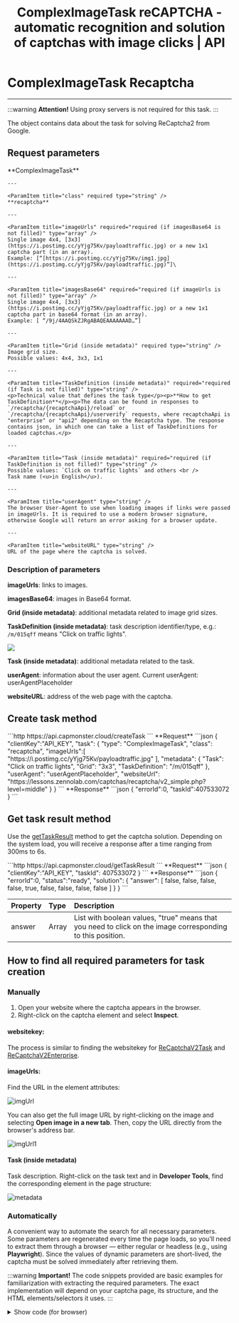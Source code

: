 ﻿---
sidebar_position: 8
sidebar_label: ComplexImage Recaptcha (click)
title: "ComplexImageTask reCAPTCHA - automatic recognition and solution of captchas with image clicks | API"
description: "ComplexImageTask reCAPTCHA - set up automatic recognition and solution of image clickable captchas via Capmonster Cloud API!"
---


<ArticleHead slug="captchas/recaptcha-click" />

# ComplexImageTask Recaptcha

<PriceBlockWrap>
  <PriceBlock title="reCAPTCHA 2 (3x3)" captchaId="complex-rc2_3x3"/>
  <PriceBlock title="reCAPTCHA 2 (3x3)" captchaId="complex-rc2_3x3_dynamic"/>
  <PriceBlock title="reCAPTCHA 2 (4x4)" captchaId="complex-rc2_4x4"/>
</PriceBlockWrap>

---

:::warning **Attention!**
Using proxy servers is not required for this task.
:::

The object contains data about the task for solving ReCaptcha2 from Google.


## Request parameters
<TabItem value="proxyless" label="RecaptchaV2EnterpriseTaskProxyless (without proxy)" default className="bordered-panel">
    <ParamItem title="type" required type="string" />
    **ComplexImageTask**

    ---

    <ParamItem title="class" required type="string" />
    **recaptcha**

    ---

    <ParamItem title="imageUrls" required="required (if imagesBase64 is not filled)" type="array" />
    Single image 4x4, [3x3](https://i.postimg.cc/yYjg75Kv/payloadtraffic.jpg) or a new 1x1 captcha part (in an array).
    Example: [“[https://i.postimg.cc/yYjg75Kv/img1.jpg](https://i.postimg.cc/yYjg75Kv/payloadtraffic.jpg)”]\

    ---

    <ParamItem title="imagesBase64" required="required (if imageUrls is not filled)" type="array" />
    Single image 4x4, [3x3](https://i.postimg.cc/yYjg75Kv/payloadtraffic.jpg) or a new 1x1 captcha part in base64 format (in an array).
    Example: [ “/9j/4AAQSkZJRgABAQEAAAAAAAD…”]

    ---

    <ParamItem title="Grid (inside metadata)" required type="string" />
    Image grid size.
    Possible values: 4x4, 3x3, 1x1

    ---

    <ParamItem title="TaskDefinition (inside metadata)" required="required (if Task is not filled)" type="string" />
    <p>Technical value that defines the task type</p><p>**How to get TaskDefinition**</p><p>The data can be found in responses to `/recaptcha/{recaptchaApi}/reload` or `/recaptcha/{recaptchaApi}/userverify` requests, where recaptchaApi is "enterprise" or "api2" depending on the Recaptcha type. The response contains json, in which one can take a list of TaskDefinitions for loaded captchas.</p>

    ---

    <ParamItem title="Task (inside metadata)" required="required (if TaskDefinition is not filled)" type="string" />
    Possible values: `Click on traffic lights` and others <br />
    Task name (<u>in English</u>).

    ---

    <ParamItem title="userAgent" type="string" />
    The browser User-Agent to use when loading images if links were passed in imageUrls. It is required to use a modern browser signature, otherwise Google will return an error asking for a browser update.

    ---

    <ParamItem title="websiteURL" type="string" />
    URL of the page where the captcha is solved.
</TabItem>

### Description of parameters

**imageUrls**: links to images.

**imagesBase64**: images in Base64 format.

**Grid (inside metadata)**: additional metadata related to image grid sizes.

**TaskDefinition (inside metadata)**: task description identifier/type, e.g.: `/m/015qff` means "Click on traffic lights".

![](./images/recaptcha-click/taskdefinition.png)

**Task (inside metadata)**: additional metadata related to the task.

**userAgent**: information about the user agent. Current userAgent: userAgentPlaceholder

**websiteURL**: address of the web page with the captcha.

## Create task method

<TabItem value="proxyless" label="RecaptchaV2TaskProxyless (without proxy)" default className="method-panel">
	<MethodItem>
		```http
		https://api.capmonster.cloud/createTask
		```
	</MethodItem>
	<MethodDescription>
		**Request**
		```json
		{
		  "clientKey":"API_KEY",
		  "task": {
			"type": "ComplexImageTask",
			"class": "recaptcha",
			"imageUrls":[ "https://i.postimg.cc/yYjg75Kv/payloadtraffic.jpg" ],
			"metadata": {
			  "Task": "Click on traffic lights",
			  "Grid": "3x3",
			  "TaskDefinition": "/m/015qff"
			},
			"userAgent": "userAgentPlaceholder",
			"websiteUrl": "https://lessons.zennolab.com/captchas/recaptcha/v2_simple.php?level=middle"
		  }
		}
		```
		**Response**
		```json
		{
		  "errorId":0,
		  "taskId":407533072
		}
		```
	</MethodDescription>
</TabItem>


## Get task result method
Use the [getTaskResult](../api/methods/get-task-result.mdx) method to get the captcha solution. Depending on the system load, you will receive a response after a time ranging from 300ms to 6s.

<TabItem value="proxyless" label="GeeTestTaskProxyless (without proxy)" default className="method-panel-full">
	<MethodItem>
		```http
		https://api.capmonster.cloud/getTaskResult
		```
	</MethodItem>
	<MethodDescription>
		**Request**
		```json
		{
		  "clientKey":"API_KEY",
		  "taskId": 407533072
		}
		```
		**Response**
		```json
		{
		  "errorId":0,
		  "status":"ready",
		  "solution": {
			"answer": [ false, false, false, false, true, false, false, false, false ]
		  }
		}
		```
	</MethodDescription>
</TabItem>

<br />

|**Property**|**Type**|**Description**|
| :- | :- | :- |
|answer|Array|List with boolean values, "true" means that you need to click on the image corresponding to this position.|

## How to find all required parameters for task creation

### Manually

1. Open your website where the captcha appears in the browser.
2. Right-click on the captcha element and select **Inspect**.

#### websitekey:

The process is similar to finding the websitekey for [ReCaptchaV2Task](https://docs.capmonster.cloud/en/docs/captchas/no-captcha-task#how-to-find-all-required-parameters-for-creating-a-task-solution) and [ReCaptchaV2Enterprise](https://docs.capmonster.cloud/en/docs/captchas/recaptcha-v2-enterprise-task#how-to-find-all-required-parameters-for-creating-a-task-solution).

#### imageUrls:

Find the URL in the element attributes:

![imgUrl](images\recaptcha-click\img-url-elements.png)

You can also get the full image URL by right-clicking on the image and selecting **Open image in a new tab**. Then, copy the URL directly from the browser's address bar.

![imgUrl1](images\recaptcha-click\recap-img-url.png)

#### Task (inside metadata)

Task description. Right-click on the task text and in **Developer Tools**, find the corresponding element in the page structure:

![metadata](images\recaptcha-click\metadata.png)

### Automatically

A convenient way to automate the search for all necessary parameters.
Some parameters are regenerated every time the page loads, so you'll need to extract them through a browser — either regular or headless (e.g., using **Playwright**).
Since the values of dynamic parameters are short-lived, the captcha must be solved immediately after retrieving them.

:::warning **Important!**
The code snippets provided are basic examples for familiarization with extracting the required parameters. The exact implementation will depend on your captcha page, its structure, and the HTML elements/selectors it uses.
:::

<Tabs className="full-width-tabs filled-tabs request-tabs" groupId="recaptcha-click">
  <TabItem value="js" label="JavaScript" default className="method-panel">
    <details>
      <summary>Show code (for browser)</summary>
      ```js
      const img = document.querySelector('img.rc-image-tile-33') || document.querySelector('img.rc-image-tile-44');
      const src = img ? img.src : null;
      console.log(src);

      // Task description
      const descEl =
        document.querySelector('.rc-imageselect-desc-no-canonical') ||
        document.querySelector('.rc-imageselect-desc');

      const taskDescription = descEl
        ? descEl.textContent.trim()
        : 'Task description not found';

      console.log(taskDescription);

      // Number of visible tiles
      const tiles = document.querySelectorAll('.rc-imageselect-tile');
      const visibleTiles = Array.from(tiles).filter(tile => tile.offsetParent !== null);

      const tileCount = visibleTiles.length;

      let gridSize;
      if (tileCount === 9) {
        gridSize = '3x3';
      } else if (tileCount === 16) {
        gridSize = '4x4';
      } else if (tileCount === 25) {
        gridSize = '5x5';
      } else {
        gridSize = 'Unknown';
      }

      console.log(`Grid size: ${gridSize}`);
      ```
    </details>
    <details>
      <summary>Show code (Node.js)</summary>
      ```js
      import { chromium } from "playwright";

      async function extractCaptchaInfo() {
        const browser = await chromium.launch({ headless: false });
        const page = await browser.newPage();

        const url =
          "https://lessons.zennolab.com/captchas/recaptcha/v2_simple.php?level=high";
        await page.goto(url);

        const frames = page.frames();
        const checkboxFrame = frames.find((f) => f.url().includes("api2/anchor"));

        if (!checkboxFrame) {
          console.error("Checkbox iframe for reCAPTCHA not found");
          await browser.close();
          return;
        }

        const checkbox = await checkboxFrame.waitForSelector("#recaptcha-anchor", {
          timeout: 5000,
        });
        await checkbox.click();

        await page.waitForTimeout(1000);
        const updatedFrames = page.frames();
        const challengeFrame = updatedFrames.find((f) =>
          f.url().includes("api2/bframe")
        );

        if (!challengeFrame) {
          console.error("Challenge iframe for reCAPTCHA not found");
          await browser.close();
          return;
        }

        // Image
        const img =
          (await challengeFrame.$("img.rc-image-tile-33")) ||
          (await challengeFrame.$("img.rc-image-tile-44"));
        const src = img ? await img.getAttribute("src") : null;
        console.log("Image:", src);

        // Task
        try {
          await challengeFrame.waitForSelector(
            ".rc-imageselect-desc-no-canonical, .rc-imageselect-desc",
            {
              timeout: 5000,
            }
          );
          const taskDescription = await challengeFrame.$eval(
            ".rc-imageselect-desc-no-canonical, .rc-imageselect-desc",
            (el) => {
              const strong = el.querySelector("strong");
              const text = strong ? strong.textContent.trim() : "Not found";
              return text;
            }
          );
          console.log("Task: select all images with:", taskDescription);
        } catch (error) {
          console.log("Task description not found.");
        }

        // Grid size
        const tiles = await challengeFrame.$$(".rc-imageselect-tile");
        const visibleTiles = await Promise.all(tiles.map((tile) => tile.isVisible()));
        const tileCount = visibleTiles.filter(Boolean).length;

        let gridSize;
        if (tileCount === 9) {
          gridSize = "3x3";
        } else if (tileCount === 16) {
          gridSize = "4x4";
        } else if (tileCount === 25) {
          gridSize = "5x5";
        } else {
          gridSize = "Unknown";
        }

        console.log(`Grid size: ${gridSize}`);

        await browser.close();
      }

      extractCaptchaInfo();
      ```
    </details>
  </TabItem>

  <TabItem value="python" label="Python" className="method-panel">
    <details>
      <summary>Show code</summary>
      ```python
      import asyncio
      from playwright.async_api import async_playwright

      async def extract_captcha_info():
          async with async_playwright() as p:
              browser = await p.chromium.launch(headless=False)
              page = await browser.new_page()

              await page.goto("https://lessons.zennolab.com/captchas/recaptcha/v2_simple.php?level=high")

              # Find the checkbox iframe
              checkbox_frame = next((f for f in page.frames if "api2/anchor" in f.url), None)
              if not checkbox_frame:
                  print("Checkbox iframe for reCAPTCHA not found")
                  await browser.close()
                  return

              checkbox = await checkbox_frame.wait_for_selector("#recaptcha-anchor", timeout=5000)
              await checkbox.click()

              await page.wait_for_timeout(1000)

              # Find the challenge iframe
              challenge_frame = next((f for f in page.frames if "api2/bframe" in f.url), None)
              if not challenge_frame:
                  print("Challenge iframe for reCAPTCHA not found")
                  await browser.close()
                  return

              # Image: look for classes rc-image-tile-33 or rc-image-tile-44
              img = await challenge_frame.query_selector("img.rc-image-tile-33") or await challenge_frame.query_selector("img.rc-image-tile-44")
              src = await img.get_attribute("src") if img else None
              print("Image:", src)

              # Task
              try:
                  await challenge_frame.wait_for_selector(".rc-imageselect-desc-no-canonical, .rc-imageselect-desc", timeout=5000)
                  task_text = await challenge_frame.eval_on_selector(
                      ".rc-imageselect-desc-no-canonical, .rc-imageselect-desc",
                      "el => el.querySelector('strong')?.textContent?.trim() || 'Not found'"
                  )
                  print("Task: select all images with:", task_text)
              except:
                  print("Task description not found.")

              # Grid size
              tiles = await challenge_frame.query_selector_all(".rc-imageselect-tile")
              visible_count = 0
              for tile in tiles:
                  if await tile.is_visible():
                      visible_count += 1

              if visible_count == 9:
                  grid = "3x3"
              elif visible_count == 16:
                  grid = "4x4"
              elif visible_count == 25:
                  grid = "5x5"
              else:
                  grid = "Unknown"

              print("Grid size:", grid)
              await browser.close()

      asyncio.run(extract_captcha_info())
      ```
    </details>
  </TabItem>

  <TabItem value="csharp" label="C#" className="method-panel">
    <details>
      <summary>Show code</summary>
      ```csharp
      using System;
      using System.Linq;
      using System.Threading.Tasks;
      using Microsoft.Playwright;

      class Program
      {
          public static async Task Main()
          {
              using var playwright = await Playwright.CreateAsync();
              var browser = await playwright.Chromium.LaunchAsync(new() { Headless = false });
              var page = await browser.NewPageAsync();

              await page.GotoAsync("https://lessons.zennolab.com/captchas/recaptcha/v2_simple.php?level=high");

              var checkboxFrame = page.Frames.FirstOrDefault(f => f.Url.Contains("api2/anchor"));
              if (checkboxFrame == null)
              {
                  Console.WriteLine("Checkbox iframe for reCAPTCHA not found");
                  await browser.CloseAsync();
                  return;
              }

              var checkbox = await checkboxFrame.WaitForSelectorAsync("#recaptcha-anchor");
              await checkbox.ClickAsync();

              await page.WaitForTimeoutAsync(1000);

              var challengeFrame = page.Frames.FirstOrDefault(f => f.Url.Contains("api2/bframe"));
              if (challengeFrame == null)
              {
                  Console.WriteLine("Challenge iframe for reCAPTCHA not found");
                  await browser.CloseAsync();
                  return;
              }

              // Look for image with classes rc-image-tile-33 or rc-image-tile-44
              var img = await challengeFrame.QuerySelectorAsync("img.rc-image-tile-33") ?? await challengeFrame.QuerySelectorAsync("img.rc-image-tile-44");
              var src = img != null ? await img.GetAttributeAsync("src") : null;
              Console.WriteLine("Image: " + src);

              try
              {
                  await challengeFrame.WaitForSelectorAsync(".rc-imageselect-desc-no-canonical, .rc-imageselect-desc");
                  var taskText = await challengeFrame.EvalOnSelectorAsync<string>(
                      ".rc-imageselect-desc-no-canonical, .rc-imageselect-desc",
                      @"el => {
                          const strong = el.querySelector('strong');
                          return strong ? strong.textContent.trim() : 'Not found';
                      }");
                  Console.WriteLine("Task: select all images with: " + taskText);
              }
              catch
              {
                  Console.WriteLine("Task description not found.");
              }

              var tiles = await challengeFrame.QuerySelectorAllAsync(".rc-imageselect-tile");
              int visibleCount = 0;
              foreach (var tile in tiles)
              {
                  if (await tile.IsVisibleAsync())
                      visibleCount++;
              }

              string gridSize = visibleCount switch
              {
                  9 => "3x3",
                  16 => "4x4",
                  25 => "5x5",
                  _ => "Unknown"
              };

              Console.WriteLine("Grid size: " + gridSize);
              await browser.CloseAsync();
          }
      }
      ```
    </details>
  </TabItem>
</Tabs>

## Use the SDK Library

<Tabs className="full-width-tabs filled-tabs request-tabs" groupId="captcha-type">
  <TabItem value="js" label="JavaScript" default className="method-panel">
    ```js
    // https://github.com/ZennoLab/capmonstercloud-client-js

    import { CapMonsterCloudClientFactory, ClientOptions, ComplexImageRecaptchaRequest } from '@zennolab_com/capmonstercloud-client';

    document.addEventListener('DOMContentLoaded', async () => {
      const cmcClient = CapMonsterCloudClientFactory.Create(new ClientOptions({ clientKey: '<your capmonster.cloud API key>' })); 
      console.log(await cmcClient.getBalance());

      const complexImageRecaptchaRequest = new ComplexImageRecaptchaRequest({
        imageUrls: ['https://i.postimg.cc/yYjg75Kv/payloadtraffic.jpg'], // Replace with correct value
        metaData: {
          Grid: '3x3', 
          Task: 'Please click each image containing a mountain',
          TaskDefinition: '/m/015qff',
        },
        websiteURL: 'https://lessons.zennolab.com/captchas/recaptcha/v2_simple.php?level=middle', // Page URL with captcha 
      });

      console.log(await cmcClient.Solve(complexImageRecaptchaRequest));
    });
    ```
	
  </TabItem>
  
  <TabItem value="python" label="Python" className="method-panel">
    ```python
    # https://github.com/ZennoLab/capmonstercloud-client-python

    import asyncio
    from capmonstercloudclient import CapMonsterClient, ClientOptions
    from capmonstercloudclient.requests import RecaptchaComplexImageTaskRequest

    client_options = ClientOptions(api_key="your_api_key")  # Your CapMonster Cloud API key
    cap_monster_client = CapMonsterClient(options=client_options)

    complex_image_recaptcha_request = RecaptchaComplexImageTaskRequest(
        imagesUrls=["https://i.postimg.cc/yYjg75Kv/payloadtraffic.jpg"],  # Replace with correct value
        metadata={
            "Task": "Click on traffic lights",
            "Grid": "3x3",
            "TaskDefinition": "/m/015qff",
            "websiteUrl": "https://lessons.zennolab.com/captchas/recaptcha/v2_simple.php?level=middle",  # Page URL with captcha 
        }
    )

    async def solve_captcha():
        return await cap_monster_client.solve_captcha(complex_image_recaptcha_request)

    responses = asyncio.run(solve_captcha())
    print(responses)
    ```
	
  </TabItem>
  
  <TabItem value="csharp" label="C#" className="method-panel">
    ```csharp
    // https://github.com/ZennoLab/capmonstercloud-client-dotnet

    using Zennolab.CapMonsterCloud.Requests;
    using Zennolab.CapMonsterCloud;

    class Program
    {
        static async Task Main(string[] args)
        {
            var clientOptions = new ClientOptions
            {
                ClientKey = "your_api_key" //  Your CapMonster Cloud API key
            };

            var cmCloudClient = CapMonsterCloudClientFactory.Create(clientOptions);

            var complexImageRecaptchaRequest = new RecaptchaComplexImageTaskRequest
            {
                ImageUrls = new[] { "https://i.postimg.cc/yYjg75Kv/payloadtraffic.jpg" }, // Replace with correct value
                Metadata = new RecaptchaComplexImageTaskRequest.RecaptchaMetadata
                {
                    Task = "Click on traffic lights",
                    Grid = RecaptchaComplexImageTaskRequest.RecaptchaMetadata.GridSize.Grid3x3, 
                    TaskDefinition = "/m/015qff", 
                }
            };

            var complexImageRecaptchaResult = await cmCloudClient.SolveAsync(complexImageRecaptchaRequest);

            Console.WriteLine("Captcha Solution: " + string.Join(", ", complexImageRecaptchaResult.Solution.Answer));
        }
    }
    ```
	
  </TabItem>
</Tabs>
